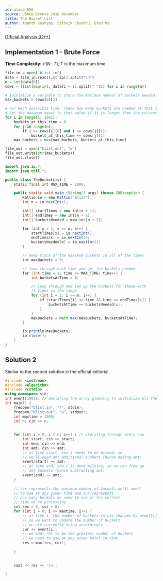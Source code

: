 ```yaml
---
id: usaco-856
source: USACO Bronze 2018 December
title: The Bucket List
author: Ananth Kashyap, Sathvik Chundru, Brad Ma
---
```


[Official Analysis (C++)](http://www.usaco.org/current/data/sol_blist_bronze_dec18.html)

## Implementation 1 - Brute Force

**Time Complexity:** $\mathcal{O}(N \cdot T)$, T is the maximum time

<LanguageSection>

<PySection>

```python
file_in = open("blist.in")
data = file_in.read().strip().split("\n")
n = int(data[0])
cows = [list(map(int, data[i + 1].split(" "))) for i in range(n)]

# Initialize a variable to store the maximum number of buckets needed
max_buckets = cows[0][2]

# For each posssible time, check how many buckets are needed at that time
# Set the maximum equal to that value if it is larger than the current maximum
for i in range(1, 1001):
	buckets_at_this_time = 0
	for j in range(n):
		if i >= cows[j][0] and i <= cows[j][1]:
			buckets_at_this_time += cows[j][2]
	max_buckets = max(max_buckets, buckets_at_this_time)

file_out = open("blist.out", "w")
file_out.write(str(max_buckets))
file_out.close()
```

</PySection>
	
<JavaSection>
	
```java
import java.io.*;
import java.util.*;

public class TheBucketList {
	static final int MAX_TIME = 1000;

	public static void main (String[] args) throws IOException {
		Kattio io = new Kattio("blist");
		int n = io.nextInt();

		int[] startTimes = new int[n + 1];
		int[] endTimes = new int[n + 1];
		int[] bucketsNeeded = new int[n + 1];

		for (int x = 1; x <= n; x++) {
			startTimes[x] = io.nextInt();
			endTimes[x] = io.nextInt();
			bucketsNeeded[x] = io.nextInt();
		}

		// keep track of the maximum buckets in all of the times
		int maxBuckets = 0;

		// loop through each time and get the buckets needed
		for (int time = 1; time <= MAX_TIME; time++) {
			int bucketsAtTime = 0;

			// loop through and sum up the buckets for those with
			// times in the range
			for (int i = 1; i <= n; i++) {
				if (startTimes[i] <= time && time <= endTimes[i]) {
					bucketsAtTime += bucketsNeeded[i];
				}
			}
			maxBuckets = Math.max(maxBuckets, bucketsAtTime);
		}

		io.println(maxBuckets);
		io.close();
	}
}
```
	
</JavaSection>

</LanguageSection>

## Solution 2

Similar to the second solution in the official editorial. 

<LanguageSection>

<CPPSection>

```cpp
#include <iostream>
#include <algorithm>  
#include <cstdio>
using namespace std;
int event[1001]; // declaring the array globally to initialize all the elements to 0
int main() {
	freopen("blist.in", "r", stdin);
	freopen("blist.out", "w", stdout); 
	int maxtime = 1000;
	int n; cin >> n;
		
		
	for (int i = 0; i < n; i++) { // iterating through every cow
		int start; cin >> start; 
		int end; cin >> end;
		int amt; cin >> amt;
		// at time start, cow i needs to be milked, so 
		// we'll need amt additional buckets (hence adding amt)
		event[start] += amt;
		// at time end, cow i is done milking, so we can free up 
		// amt buckets (hence subtracting amt)
		event[end] -= amt; 
	}
		
	// res represents the maximum number of buckets we'll need 
	// to use at any given time and cur represents 
	// how many buckets we need to use at the current 
	// time we're processing
	int res = 0, cur = 0;
	for (int i = 0; i <= maxtime; i++) {
		// at time i, the number of buckets in use changes by event[i]
		// so we want to update the number of buckets 
		// we are currently using accordingly
		cur += event[i];
		// we want res to be the greatest number of buckets 
		// we need to use at any given point in time
		res = max(res, cur); 
		
	}
	
	
	cout << res << '\n'; 
	
}
```

</CPPSection>

</LanguageSection> 
